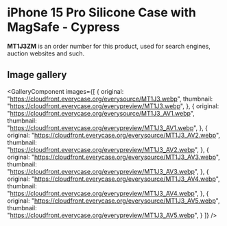 
# iPhone 15 Pro Silicone Case with MagSafe - Cypress

<Callout type='info' emoji='👉🏻'>**MT1J3ZM** is an order number for this product, used for search engines, auction websites and such.</Callout>

## Image gallery

<GalleryComponent
    images={[
      {
        original: "https://cloudfront.everycase.org/everysource/MT1J3.webp",
        thumbnail: "https://cloudfront.everycase.org/everypreview/MT1J3.webp",
      },
      {
        original: "https://cloudfront.everycase.org/everysource/MT1J3_AV1.webp",
        thumbnail: "https://cloudfront.everycase.org/everypreview/MT1J3_AV1.webp",
      },
      {
        original: "https://cloudfront.everycase.org/everysource/MT1J3_AV2.webp",
        thumbnail: "https://cloudfront.everycase.org/everypreview/MT1J3_AV2.webp",
      },
      {
        original: "https://cloudfront.everycase.org/everysource/MT1J3_AV3.webp",
        thumbnail: "https://cloudfront.everycase.org/everypreview/MT1J3_AV3.webp",
      },
      {
        original: "https://cloudfront.everycase.org/everysource/MT1J3_AV4.webp",
        thumbnail: "https://cloudfront.everycase.org/everypreview/MT1J3_AV4.webp",
      },
      {
        original: "https://cloudfront.everycase.org/everysource/MT1J3_AV5.webp",
        thumbnail: "https://cloudfront.everycase.org/everypreview/MT1J3_AV5.webp",
      }
    ]}
  />
